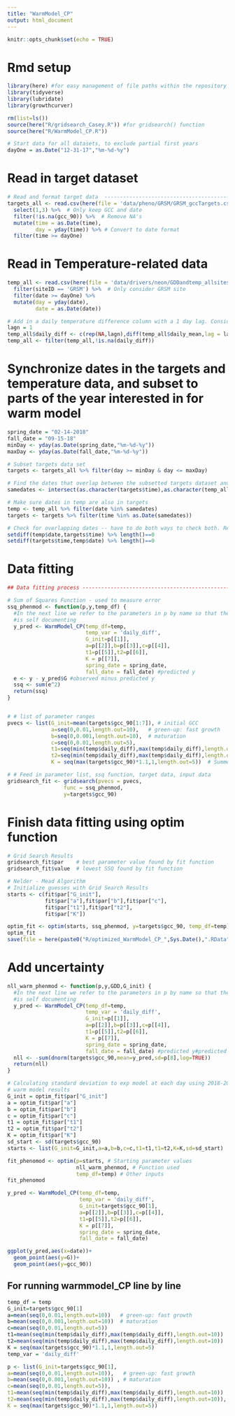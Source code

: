 ```yaml
---
title: "WarmModel_CP"
output: html_document
---
```


```r
knitr::opts_chunk$set(echo = TRUE)
```

# Rmd setup
```r
library(here) #for easy management of file paths within the repository
library(tidyverse)
library(lubridate)
library(growthcurver)

rm(list=ls())
source(here("R/gridsearch_Casey.R")) #for gridsearch() function
source(here("R/WarmModel_CP.R"))

# Start data for all datasets, to exclude partial first years
dayOne = as.Date("12-31-17","%m-%d-%y")
```

# Read in target dataset
```r

# Read and format target data  -------------------------------------------------
targets_all <- read.csv(here(file = 'data/pheno/GRSM/GRSM_gccTargets.csv')) %>% 
  select(1,3) %>%  # Only keep GCC and date
  filter(!is.na(gcc_90)) %>%  # Remove NA's
  mutate(time = as.Date(time),
         day = yday(time)) %>% # Convert to date format
  filter(time >= dayOne) 

```

# Read in Temperature-related data
```r
temp_all <- read.csv(here(file = 'data/drivers/neon/GDDandtemp_allsites.csv')) %>%
  filter(siteID == 'GRSM') %>%  # Only consider GRSM site
  filter(date >= dayOne) %>% 
  mutate(day = yday(date),
         date = as.Date(date))

# Add in a daily temperature difference column with a 1 day lag. Consider changing the lag?
lagn = 1
temp_all$daily_diff <- c(rep(NA,lagn),diff(temp_all$daily_mean,lag = lagn))
temp_all <- filter(temp_all,!is.na(daily_diff))
```

# Synchronize dates in the targets and temperature data, and subset to parts of the year interested in for warm model
```r

spring_date = "02-14-2018"
fall_date = "09-15-18"
minDay <- yday(as.Date(spring_date,"%m-%d-%y"))
maxDay <- yday(as.Date(fall_date,"%m-%d-%y"))

# Subset targets data set
targets <- targets_all %>% filter(day >= minDay & day <= maxDay) 

# Find the dates that overlap between the subsetted targets dataset and the temp dataset
samedates <- intersect(as.character(targets$time),as.character(temp_all$date)) %>% as.Date()

# Make sure dates in temp are also in targets
temp <- temp_all %>% filter(date %in% samedates)
targets <- targets %>% filter(time %in% as.Date(samedates))

# Check for overlapping dates -- have to do both ways to check both. Result 
setdiff(temp$date,targets$time) %>% length()==0
setdiff(targets$time,temp$date) %>% length()==0
```

# Data fitting
```r

## Data fitting process --------------------------------------------------------

# Sum of Squares Function - used to measure error
ssq_phenmod <- function(p,y,temp_df) {
  #In the next line we refer to the parameters in p by name so that the code
  #is self documenting
  y_pred <- WarmModel_CP(temp_df=temp,
                         temp_var = 'daily_diff',
                         G_init=p[[1]],
                         a=p[[2]],b=p[[3]],c=p[[4]],
                         t1=p[[5]],t2=p[[6]],
                         K = p[[7]],
                         spring_date = spring_date,
                         fall_date = fall_date) #predicted y
  e <- y - y_pred$G #observed minus predicted y
  ssq <- sum(e^2)
  return(ssq)
}


# # list of parameter ranges
pvecs <- list(G_init=mean(targets$gcc_90[1:7]), # initial GCC
              a=seq(0,0.01,length.out=10),   # green-up: fast growth
              b=seq(0,0.001,length.out=10),  # maturation
              c=seq(0,0.01,length.out=5),
              t1=seq(min(temp$daily_diff),max(temp$daily_diff),length.out=10),   # Spring transition
              t2=seq(min(temp$daily_diff),max(temp$daily_diff),length.out=10),
              K = seq(max(targets$gcc_90)*1.1,1,length.out=5))  # Summer transition

# # Feed in parameter list, ssq function, target data, input data
gridsearch_fit <- gridsearch(pvecs = pvecs, 
                  func = ssq_phenmod,
                  y=targets$gcc_90)

```

# Finish data fitting using optim function
```r

# Grid Search Results
gridsearch_fit$par    # best parameter value found by fit function
gridsearch_fit$value  # lowest SSQ found by fit function

# Nelder - Mead Algorithm
# Initialize guesses with Grid Search Results
starts <- c(fit$par["G_init"],
            fit$par["a"],fit$par["b"],fit$par["c"],
            fit$par["t1"],fit$par["t2"],
            fit$par["K"])

optim_fit <- optim(starts, ssq_phenmod, y=targets$gcc_90, temp_df=temp)
optim_fit
save(file = here(paste0("R/optimized_WarmModel_CP_",Sys.Date(),".RData")),list=c("gridsearch_fit","optim_fit")) # Save data frame 

```

# Add uncertainty
```r
nll_warm_phenmod <- function(p,y,GDD,G_init) {
  #In the next line we refer to the parameters in p by name so that the code
  #is self documenting
  y_pred <- WarmModel_CP(temp_df=temp,
                         temp_var = 'daily_diff',
                         G_init=p[[1]],
                         a=p[[2]],b=p[[3]],c=p[[4]],
                         t1=p[[5]],t2=p[[6]],
                         K = p[[7]],
                         spring_date = spring_date,
                         fall_date = fall_date) #predicted y#predicted gcc
  nll <- -sum(dnorm(targets$gcc_90,mean=y_pred,sd=p[8],log=TRUE))
  return(nll)
}

# Calculating standard deviation to exp model at each day using 2018-2019 data
# warm model results
G_init = optim_fit$par["G_init"]
a = optim_fit$par["a"]
b = optim_fit$par["b"]
c = optim_fit$par["c"]
t1 = optim_fit$par["t1"]
t2 = optim_fit$par["t2"]
K = optim_fit$par["K"]
sd_start <- sd(targets$gcc_90)
starts <- list(G_init=G_init,a=a,b=b,c=c,t1=t1,t1=t2,K=K,sd=sd_start)

fit_phenomod <- optim(p=starts, # Starting parameter values
                      nll_warm_phenmod, # Function used
                      temp_df=temp) # Other inputs
fit_phenomod
```


```r
y_pred <- WarmModel_CP(temp_df=temp,
                       temp_var = 'daily_diff',
                       G_init=targets$gcc_90[1],
                       a=p[[2]],b=p[[3]],c=p[[4]],
                       t1=p[[5]],t2=p[[6]],
                       K = p[[7]],
                       spring_date = spring_date,
                       fall_date = fall_date)

ggplot(y_pred,aes(x=date))+
  geom_point(aes(y=G))+
  geom_point(aes(y=gcc_90))
```

## For running warmmodel_CP line by line
```r

temp_df = temp
G_init=targets$gcc_90[1]
a=mean(seq(0,0.01,length.out=10))   # green-up: fast growth
b=mean(seq(0,0.001,length.out=10))  # maturation
c=mean(seq(0,0.01,length.out=5))
t1=mean(seq(min(temp$daily_diff),max(temp$daily_diff),length.out=10))   # Spring transition
t2=mean(seq(min(temp$daily_diff),max(temp$daily_diff),length.out=10))
K = seq(max(targets$gcc_90)*1.1,1,length.out=5)
temp_var = 'daily_diff'

p <- list(G_init=targets$gcc_90[1],
a=mean(seq(0,0.01,length.out=10)),   # green-up: fast growth
b=mean(seq(0,0.001,length.out=10)) , # maturation
c=mean(seq(0,0.01,length.out=5)),
t1=mean(seq(min(temp$daily_diff),max(temp$daily_diff),length.out=10)) ,  # Spring transition
t2=mean(seq(min(temp$daily_diff),max(temp$daily_diff),length.out=10)),
K = seq(max(targets$gcc_90)*1.1,1,length.out=5))
```


